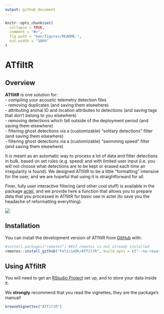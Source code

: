 ```yaml
---
output: github_document
---
```


<!-- README.md is generated from README.Rmd. Please edit that file -->

```r
knitr::opts_chunk$set(
  collapse = TRUE,
  comment = "#>",
  fig.path = "man/figures/README-",
  out.width = "100%"
)
```

# ATfiltR  

<!-- badges: start -->
<!-- badges: end -->

## Overview   

**ATfiltR** is one solution for:  
- compiling your acoustic telemetry detection files  
- removing duplicates (and saving them elsewhere)  
- attributing animal ID and location attributes to detections (and saving tags that don't belong to you elsewhere)  
- removing detections which fall outside of the deployment period (and saving them elsewhere)  
- filtering ghost detections via a (customizable) "solitary detections" filter (and saving them elsewhere)    
- filtering ghost detections via a (customizable) "swimming speed" filter (and saving them elsewhere)    

It is meant as an automatic way to process a lot of data and filter detections in bulk, based on set rules (e.g. speed) and with limited user input (i.e. you will not choose what detections are to be kept or erased each time an irregularity is found). We designed ATfiltR to be a little "formatting" intensive for the user, and we are hopeful that using it is straightforward for all.

Finer, fully user interactive filtering (and other cool stuff) is available in the package [actel](https://github.com/hugomflavio/actel), and we provide here a function that allows you to prepare data that you processed in ATfiltR for basic use in actel (to save you the headache of reformatting everything).

![](vignettes/ATfiltR-graph-abstract.png)

    

## Installation

You can install the development version of ATfiltR from [GitHub](https://github.com/) with:

``` r
#install.packages("remotes") ##If remotes is not already installed
remotes::install_github("FelicieDh/ATfiltR", build_opts = c("--no-resave-data", "--no-manual"), build_vignettes = TRUE)
```

## Using ATfiltR

You will need to get an [RStudio Project](https://support.rstudio.com/hc/en-us/articles/200526207-Using-RStudio-Projects) set up, and to store your data inside it.


We **strongly** recommend that you read the vignettes, they are the package's manual!

```r
browseVignettes("ATfiltR")
```


